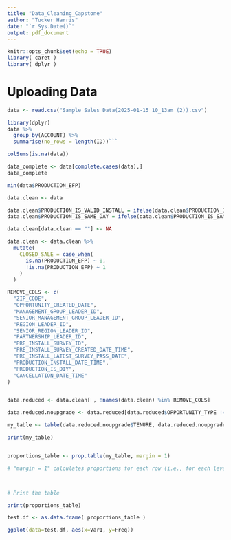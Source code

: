 ```yaml
---
title: "Data_Cleaning_Capstone"
author: "Tucker Harris"
date: "`r Sys.Date()`"
output: pdf_document
---
```


```r
knitr::opts_chunk$set(echo = TRUE)
library( caret )
library( dplyr )
```

# Uploading Data

```r
data <- read.csv("Sample Sales Data(2025-01-15 10_13am (2)).csv")
```


```r
library(dplyr)
data %>% 
  group_by(ACCOUNT) %>%
  summarise(no_rows = length(ID))```

```

```r
colSums(is.na(data))
```

```r
data_complete <- data[complete.cases(data),]
data_complete
```

```r
min(data$PRODUCTION_EFP)
```

```r
data.clean <- data

data.clean$PRODUCTION_IS_VALID_INSTALL = ifelse(data.clean$PRODUCTION_IS_VALID_INSTALL == "TRUE", 1,0)
data.clean$PRODUCTION_IS_SAME_DAY = ifelse(data.clean$PRODUCTION_IS_SAME_DAY == "TRUE", 1,0)

data.clean[data.clean == ""] <- NA

data.clean <- data.clean %>% 
  mutate( 
    CLOSED_SALE = case_when(
      is.na(PRODUCTION_EFP) ~ 0,
      !is.na(PRODUCTION_EFP) ~ 1
    )
  )
```


```r
REMOVE_COLS <- c(
  "ZIP_CODE",
  "OPPORTUNITY_CREATED_DATE",
  "MANAGEMENT_GROUP_LEADER_ID",
  "SENIOR_MANAGEMENT_GROUP_LEADER_ID",
  "REGION_LEADER_ID",
  "SENIOR_REGION_LEADER_ID",
  "PARTNERSHIP_LEADER_ID",
  "PRE_INSTALL_SURVEY_ID",
  "PRE_INSTALL_SURVEY_CREATED_DATE_TIME",
  "PRE_INSTALL_LATEST_SURVEY_PASS_DATE",
  "PRODUCTION_INSTALL_DATE_TIME",
  "PRODUCTION_IS_DIY",
  "CANCELLATION_DATE_TIME"
)


data.reduced <- data.clean[ , !names(data.clean) %in% REMOVE_COLS]
```

```r
data.reduced.noupgrade <- data.reduced[data.reduced$OPPORTUNITY_TYPE != "Upgrade", ]

my_table <- table(data.reduced.noupgrade$TENURE, data.reduced.noupgrade$CLOSED_SALE) 

print(my_table) 


proportions_table <- prop.table(my_table, margin = 1)  

# "margin = 1" calculates proportions for each row (i.e., for each level of variable1)



# Print the table

print(proportions_table)
```

```r
test.df <- as.data.frame( proportions_table )

ggplot(data=test.df, aes(x=Var1, y=Freq))
```

